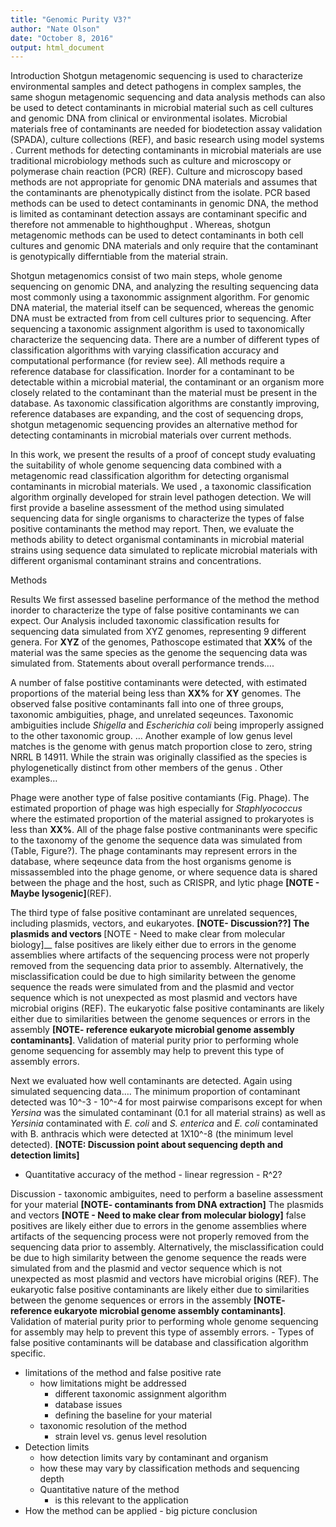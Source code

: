 ```yaml
---
title: "Genomic Purity V3?"
author: "Nate Olson"
date: "October 8, 2016"
output: html_document
---
```


Introduction
Shotgun metagenomic sequencing is used to characterize environmental samples and detect pathogens in complex samples, the same shogun metagenomic sequencing and data analysis methods can also be used to detect contaminants in microbial material such as cell cultures and genomic DNA from clinical or environmental isolates.
Microbial materials free of contaminants are needed for biodetection assay validation (SPADA), culture collections (REF), and basic research using model systems \citep{Shrestha2013}.
Current methods for detecting contaminants in microbial materials are use traditional microbiology methods such as culture and microscopy or polymerase chain reaction (PCR) (REF). 
Culture and microscopy based methods are not appropriate for genomic DNA materials and assumes that the contaminants are phenotypically distinct from the isolate. 
PCR based methods can be used to detect contaminants in genomic DNA, the method is limited as contaminant detection assays are contaminant specific and therefore not ammenable to highthoughput \citep{heck2016evaluating}\citep{Marron2013}. Whereas, shotgun metagenomic methods can be used to detect contaminants in both cell cultures and genomic DNA materials and only require that the contaminant is genotypically differntiable from the material strain. 

Shotgun metagenomics consist of two main steps, whole genome sequencing on genomic DNA, and analyzing the resulting sequencing data most commonly using a taxonommic assignment algorithm.
For genomic DNA material, the material itself can be sequenced, whereas the genomic DNA must be extracted from from cell cultures prior to sequencing. 
After sequencing a taxonomic assignment algorithm is used to taxonomically characterize the sequencing data. 
There are a number of different types of classification algorithms with varying classification accuracy and computational performance (for review see). 
All methods require a reference database for classification.
Inorder for a contaminant to be detectable within a microbial material, the contaminant or an organism more closely related to the contaminant than the material must be present in the database. 
As taxonomic classification algorithms are constantly improving, reference databases are expanding, and the cost of sequencing drops, shotgun metagenomic sequencing provides an alternative method for detecting contaminants in microbial materials over current methods.

In this work, we present the results of a proof of concept study evaluating the suitability of whole genome sequencing data combined with a metagenomic read classification algorithm for detecting organismal contaminants in microbial materials.
We used \textit{Pathoscope}, a taxonomic classification algorithm orginally developed for strain level pathogen detection. 
We will first provide a baseline assessment of the method using simulated sequencing data for single organisms to characterize the types of false positive contaminants the method may report.
Then, we evaluate the methods ability to detect organismal contaminants in microbial material strains using sequence data simulated to replicate microbial materials with different organismal contaminant strains and concentrations.

Methods

Results
We first assessed baseline performance of the method the method inorder to characterize the type of false positive contaminants we can expect. 
Our Analysis included taxonomic classification results for sequencing data simulated from XYZ genomes, representing 9 different genera. 
For __XYZ__ of the genomes, Pathoscope estimated that __XX%__ of the material was the same species as the genome the sequencing data was simulated from. 
Statements about overall performance trends....




A number of false postitive contaminants were detected, with estimated proportions of the material being less than __XX%__ for __XY__ genomes. The observed false positive contaminants fall into one of three groups, taxonomic ambiguities, phage, and unrelated seqeunces. 
Taxonomic ambiguities include _Shigella_ and _Escherichia coli_ being improperly assigned to the other taxonomic group. ...
Another example of low genus level matches is the \textit{Bacillus} genome with genus match proportion close to zero, \textit{Bacillus infantis} string NRRL B 14911. While the \textit{B. infantis} strain was originally classified as \textit{Bacillus} the species is phylogenetically distinct from other members of the genus \citep{ko2006bacillus}.
Other examples...

Phage were another type of false positive contamiants (Fig. Phage). 
The estimated proportion of phage was high especially for _Staphlyococcus_ where the estimated proportion of the material assigned to prokaryotes is less than __XX%__. 
All of the phage false postive contmaninants were specific to the taxonomy of the genome the sequence data was simulated from (Table, Figure?). 
The phage contaminants may represent errors in the database, where seqeunce data from the host organisms genome is missassembled into the phage genome, or where sequence data is shared between the phage and the host, such as CRISPR, and lytic phage __[NOTE - Maybe lysogenic]__(REF).

The third type of false positive contaminant are unrelated sequences, including plasmids, vectors, and eukaryotes. 
__[NOTE- Discussion??]
The plasmids and vectors __[NOTE - Need to make clear from molecular biology]__ false positives are likely either due to errors in the genome assemblies where artifacts of the sequencing process were not properly removed from the sequencing data prior to assembly. 
Alternatively, the misclassification could be due to high similarity between the genome sequence the reads were simulated from and the plasmid and vector sequence which is not unexpected as most plasmid and vectors have microbial origins (REF).
The eukaryotic false positive contaminants are likely either due to similarities between the genome sequences or errors in the assembly __[NOTE- reference eukaryote microbial genome assembly contaminants]__. 
Validation of material purity prior to performing whole genome sequencing for assembly may help to prevent this type of assembly errors.


Next we evaluated how well contaminants are detected. 
Again using simulated sequencing data....
The minimum proportion of contaminant detected was 10^-3 - 10^-4 for most pairwise comparisons except for when _Yersina_ was the simulated contaminant (0.1 for all material strains) as well as _Yersinia_ contaminated with _E. coli_ and _S. enterica_ and _E. coli_ contaminated with B. anthracis which were detected at 1X10^-8 (the minimum level detected).
__[NOTE: Discussion point about sequencing depth and detection limits]__

- Quantitative accuracy of the method
      - linear regression - R^2?

Discussion
- taxonomic ambiguites, need to perform a baseline assessment for your material
 __[NOTE- contaminants from DNA extraction]__
The plasmids and vectors __[NOTE - Need to make clear from molecular biology]__ false positives are likely either due to errors in the genome assemblies where artifacts of the sequencing process were not properly removed from the sequencing data prior to assembly. 
Alternatively, the misclassification could be due to high similarity between the genome sequence the reads were simulated from and the plasmid and vector sequence which is not unexpected as most plasmid and vectors have microbial origins (REF).
The eukaryotic false positive contaminants are likely either due to similarities between the genome sequences or errors in the assembly __[NOTE- reference eukaryote microbial genome assembly contaminants]__. 
Validation of material purity prior to performing whole genome sequencing for assembly may help to prevent this type of assembly errors.
- Types of false positive contaminants will be database and classification algorithm specific.


- limitations of the method and false positive rate
    - how limitations might be addressed
        - different taxonomic assignment algorithm
        - database issues
        - defining the baseline for your material
    - taxonomic resolution of the method
        - strain level vs. genus level resolution
- Detection limits
    - how detection limits vary by contaminant and organism
    - how these may vary by classification methods and sequencing depth
    - Quantitative nature of the method
        - is this relevant to the application
- How the method can be applied - big picture conclusion